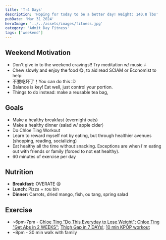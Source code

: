 ```yaml
---
title: 'T-4 Days'
description: 'Hoping for today to be a better day! Weight: 140.8 lbs'
pubDate: 'Mar 31 2024'
heroImage: '../../assets/images/fitness.jpg'
category: 'Admit Day Fitness'
tags: ['weekend']
---
```


## Weekend Motivation

- Don't give in to the weekend cravings!! Try meditation w/ music 🎶
- Chew slowly and enjoy the food 😋, to aid read SCIAM or Economist to help
- 不要吃坏了！You can do this :D
- Balance is key! Eat well, just control your portion.
- Things to do instead: make a reusable tea bag,

## Goals

- Make a healthy breakfast (overnight oats)
- Make a healthy dinner (salad w/ apple cider)
- Do Chloe Ting Workout
- Learn to reward myself not by eating, but through healthier avenues (shopping, reading, socializing)
- Eat healthy all the time without snacking. Exceptions are when I'm eating out with friends or family (forced to not eat healthy).
- 60 minutes of exercise per day

## Nutrition

- **Breakfast:** OVERATE 😫
- **Lunch:** Pizza + rou bin
- **Dinner:** Carrots, dried mango, fish, ou tang, spring salad

## Exercise

- ~6pm-7pm - [Chloe Ting "Do This Everyday to Lose Weight"](https://www.youtube.com/watch?v=2MoGxae-zyo); [Chloe Ting "Get Abs in 2 WEEKS"](https://www.youtube.com/watch?v=2pLT-olgUJs); [Thigh Gap in 7 DAYs!](https://www.youtube.com/watch?v=cgLwA4_VTMc); [10 min KPOP workout](https://www.youtube.com/watch?v=vaq7YpCwH7M)
- ~8pm - 30 min walk with family
